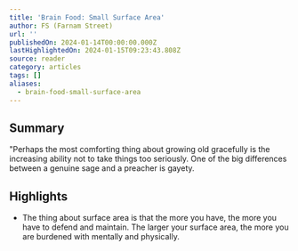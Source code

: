 ```yaml
---
title: 'Brain Food: Small Surface Area'
author: FS (Farnam Street)
url: ''
publishedOn: 2024-01-14T00:00:00.000Z
lastHighlightedOn: 2024-01-15T09:23:43.808Z
source: reader
category: articles
tags: []
aliases:
  - brain-food-small-surface-area
---
```

## Summary

"Perhaps the most comforting thing about growing old gracefully is the increasing ability not to take things too seriously. One of the big differences between a genuine sage and a preacher is gayety.

## Highlights
- The thing about surface area is that the more you have, the more you have to defend and maintain. The larger your surface area, the more you are burdened with mentally and physically.
